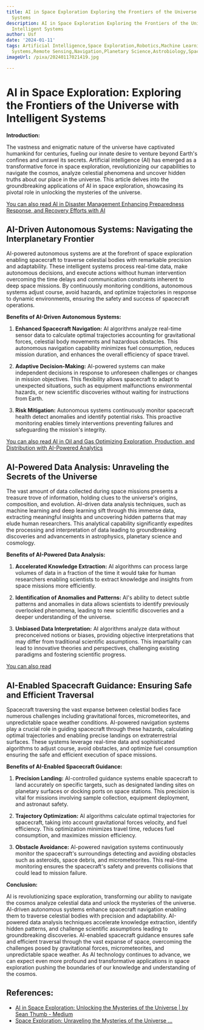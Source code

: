 ```yaml
---
title: AI in Space Exploration Exploring the Frontiers of the Universe with Intelligent
  Systems
description: AI in Space Exploration Exploring the Frontiers of the Universe with
  Intelligent Systems
author: Usf
date: '2024-01-11'
tags: Artificial Intelligence,Space Exploration,Robotics,Machine Learning,Data Analysis,Autonomous
  Systems,Remote Sensing,Navigation,Planetary Science,Astrobiology,Space Colonization
imageUrl: /pixa/20240117021419.jpg

---
```

# AI in Space  Exploration: Exploring the Frontiers  of the  Universe with Intelligent Systems

**Introduction:**

The vastness and enigmatic nature of the universe have  captivated humankind for centuries, fueling our innate desire to  venture beyond Earth's confines and unravel its secrets. Artificial intelligence (AI) has emerged as a transformative force in space exploration, revolutionizing our capabilities to navigate the cosmos, analyze celestial phenomena  and uncover hidden truths about our place in the universe. This article delves into the groundbreaking applications  of AI  in space exploration, showcasing its pivotal role in unlocking the mysteries  of the universe.

[You can also read AI in  Disaster Management  Enhancing Preparedness Response, and Recovery Efforts with AI](AI%20in%20Disaster%20Management%20Enhancing%20Preparedness%2C%20Response%2C%20and%20Recovery%20Efforts%20with%20AI)


##  AI-Driven  Autonomous Systems: Navigating the Interplanetary Frontier

AI-powered autonomous systems are at the forefront of space exploration enabling spacecraft  to traverse celestial  bodies with remarkable precision and adaptability. These intelligent systems process real-time data, make autonomous decisions, and execute actions without  human intervention overcoming the time delays and communication constraints  inherent  to deep space  missions. By continuously monitoring conditions, autonomous systems adjust course, avoid hazards, and optimize trajectories in response to dynamic environments, ensuring the safety and success of spacecraft operations.

**Benefits of AI-Driven Autonomous Systems:**

1. **Enhanced Spacecraft Navigation:** AI algorithms analyze real-time  sensor data to calculate optimal trajectories accounting for gravitational forces, celestial body  movements and hazardous obstacles. This autonomous navigation capability minimizes fuel consumption, reduces mission  duration, and enhances the overall efficiency of space travel.

2. **Adaptive Decision-Making:** AI-powered systems can make independent  decisions in response to unforeseen challenges or changes in mission objectives. This flexibility allows spacecraft to adapt to unexpected situations, such  as equipment malfunctions environmental hazards, or new scientific discoveries without waiting for instructions  from Earth.

3. **Risk Mitigation:** Autonomous systems continuously monitor spacecraft health detect anomalies and identify potential risks. This proactive monitoring  enables timely interventions preventing failures and safeguarding the mission's integrity.

[You can also read AI in Oil and Gas Optimizing  Exploration, Production, and Distribution with AI-Powered Analytics](AI%20in%20Oil%20and%20Gas%20Optimizing%20Exploration%2C%20Production%2C%20and%20Distribution%20with%20AI-Powered%20Analytics)


## AI-Powered Data Analysis:  Unraveling the Secrets of the Universe

The vast amount  of data collected during space  missions presents a treasure trove of  information, holding clues to the universe's  origins,  composition, and evolution. AI-driven data analysis techniques,  such as machine learning and deep learning  sift through this immense data,  extracting meaningful insights and uncovering hidden patterns that may elude human researchers. This analytical capability significantly expedites the processing and interpretation of data leading to groundbreaking discoveries and advancements in  astrophysics, planetary science and cosmology.

**Benefits of AI-Powered Data  Analysis:**

1. **Accelerated Knowledge Extraction:** AI algorithms can process large volumes of data  in  a fraction of the time it would take for human researchers  enabling scientists to extract knowledge and insights from  space missions more efficiently.

2. **Identification of Anomalies and  Patterns:** AI's ability to detect subtle patterns and anomalies in data allows scientists to identify  previously overlooked phenomena, leading to new scientific discoveries and a deeper understanding  of the universe.

3. **Unbiased Data Interpretation:** AI algorithms analyze data without preconceived notions or biases, providing objective interpretations that may differ from traditional scientific assumptions. This impartiality  can lead to  innovative theories and perspectives, challenging existing paradigms and fostering scientific progress.

[You can also read ]()


##  AI-Enabled Spacecraft Guidance: Ensuring  Safe and Efficient Traversal

Spacecraft traversing the vast expanse between celestial bodies face numerous challenges including gravitational forces,  micrometeorites, and unpredictable space weather conditions. AI-powered navigation systems play a crucial role  in guiding spacecraft through these hazards, calculating optimal trajectories and enabling precise landings on extraterrestrial surfaces. These systems leverage real-time data  and sophisticated algorithms to adjust course, avoid obstacles,  and optimize fuel consumption ensuring the safe and efficient execution  of  space missions.

**Benefits of AI-Enabled Spacecraft Guidance:**

1. **Precision Landing:** AI-controlled guidance systems enable spacecraft to land accurately on specific  targets,  such as designated  landing sites on planetary surfaces or docking ports on space stations. This precision is  vital  for  missions involving sample collection, equipment deployment, and astronaut safety.

2. **Trajectory Optimization:** AI algorithms calculate optimal trajectories for spacecraft, taking into account gravitational forces  velocity, and fuel efficiency. This optimization  minimizes travel time, reduces  fuel consumption, and maximizes mission efficiency.

3. **Obstacle Avoidance:**  AI-powered  navigation systems  continuously monitor the spacecraft's surroundings detecting  and avoiding obstacles such as asteroids, space debris, and micrometeorites. This real-time monitoring ensures the spacecraft's safety and prevents collisions that could lead  to mission  failure.

**Conclusion:**

AI is revolutionizing  space exploration, transforming  our ability to navigate the cosmos analyze celestial data and unlock the mysteries  of the universe. AI-driven autonomous systems enhance spacecraft navigation enabling them to traverse celestial bodies with precision and adaptability. AI-powered data analysis techniques accelerate knowledge extraction, identify  hidden patterns, and challenge scientific assumptions leading  to groundbreaking discoveries. AI-enabled spacecraft guidance  ensures safe and efficient traversal through the vast expanse of  space, overcoming the challenges posed by gravitational forces, micrometeorites, and unpredictable space weather. As AI technology continues  to advance, we can expect even more profound and transformative applications  in space exploration pushing the  boundaries of our knowledge and understanding  of the cosmos.

## References:
- [AI in Space Exploration: Unlocking the Mysteries of the Universe | by Sean Thumb - Medium](https://medium.com/@thumbsean715/ai-in-space-exploration-unlocking-the-mysteries-of-the-universe-4e9d1cfe4e06)
- [Space Exploration: Unraveling the Mysteries of the Universe ...](https://youtube.com/watch?v=2xvWC6XD3JA)
